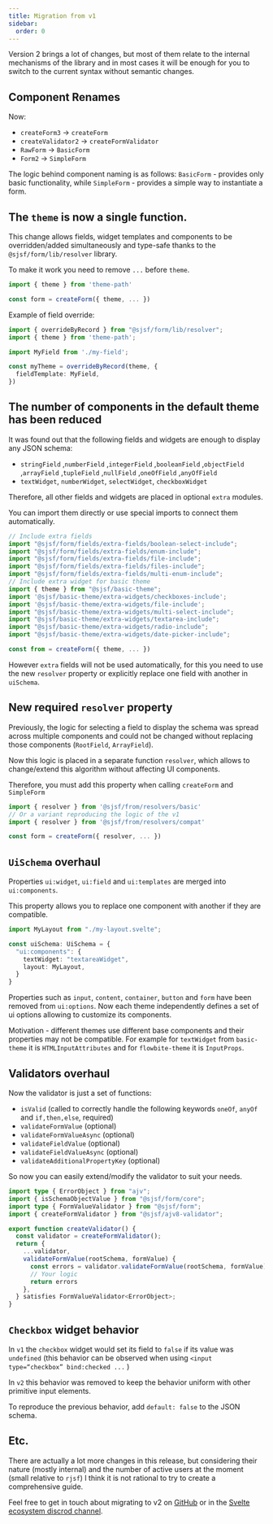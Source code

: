 ```yaml
---
title: Migration from v1
sidebar:
  order: 0
---
```


Version 2 brings a lot of changes, but most of them relate
to the internal mechanisms of the library and in most cases it will be enough
for you to switch to the current syntax without semantic changes.

## Component Renames

Now:
- `createForm3` -> `createForm`
- `createValidator2` -> `createFormValidator`
- `RawForm` -> `BasicForm`
- `Form2` -> `SimpleForm`

The logic behind component naming is as follows: `BasicForm` - provides
only basic functionality, while `SimpleForm` - provides a simple way to
instantiate a form.

## The `theme` is now a single function.

This change allows fields, widget templates and components to be
overridden/added simultaneously and type-safe thanks to
the `@sjsf/form/lib/resolver` library.

To make it work you need to remove `...` before `theme`.

```ts
import { theme } from 'theme-path'

const form = createForm({ theme, ... })
```

Example of field override:

```ts
import { overrideByRecord } from "@sjsf/form/lib/resolver";
import { theme } from 'theme-path';

import MyField from './my-field';

const myTheme = overrideByRecord(theme, {
  fieldTemplate: MyField,
})
```

## The number of components in the default theme has been reduced

It was found out that the following fields and widgets are enough to display any JSON schema:
- `stringField` ,`numberField` ,`integerField` ,`booleanField` ,`objectField` ,`arrayField` ,`tupleField` ,`nullField` ,`oneOfField` ,`anyOfField`
- `textWidget`, `numberWidget`, `selectWidget`, `checkboxWidget`

Therefore, all other fields and widgets are placed in optional `extra` modules.

You can import them directly or use special imports to connect them automatically.

```ts
// Include extra fields
import "@sjsf/form/fields/extra-fields/boolean-select-include";
import "@sjsf/form/fields/extra-fields/enum-include";
import "@sjsf/form/fields/extra-fields/file-include";
import "@sjsf/form/fields/extra-fields/files-include";
import "@sjsf/form/fields/extra-fields/multi-enum-include";
// Include extra widget for basic theme
import { theme } from "@sjsf/basic-theme";
import '@sjsf/basic-theme/extra-widgets/checkboxes-include';
import '@sjsf/basic-theme/extra-widgets/file-include';
import "@sjsf/basic-theme/extra-widgets/multi-select-include";
import "@sjsf/basic-theme/extra-widgets/textarea-include";
import "@sjsf/basic-theme/extra-widgets/radio-include";
import "@sjsf/basic-theme/extra-widgets/date-picker-include";

const from = createForm({ theme, ... })
```

However `extra` fields will not be used automatically,
for this you need to use the new `resolver` property or
explicitly replace one field with another in `uiSchema`.

## New required `resolver` property

Previously, the logic for selecting a field to display the schema was spread across multiple components and could not be changed without replacing those components (`RootField`, `ArrayField`).

Now this logic is placed in a separate function `resolver`, which allows to change/extend this algorithm without affecting UI components.

Therefore, you must add this property when calling `createForm` and `SimpleForm`

```ts
import { resolver } from '@sjsf/from/resolvers/basic'
// Or a variant reproducing the logic of the v1
import { resolver } from '@sjsf/from/resolvers/compat'

const form = createForm({ resolver, ... })
```

## `UiSchema` overhaul

Properties `ui:widget`, `ui:field` and `ui:templates` are merged into `ui:components`.

This property allows you to replace one component with another if they are compatible.

```ts
import MyLayout from "./my-layout.svelte";

const uiSchema: UiSchema = {
  "ui:components": {
    textWidget: "textareaWidget",
    layout: MyLayout,
  }
}
```

Properties such as `input`, `content`, `container`, `button` and `form`
have been removed from `ui:options`. Now each theme independently defines
a set of ui options allowing to customize its components.

Motivation - different themes use different base components and their properties
may not be compatible. For example for `textWidget` from `basic-theme` it
is `HTMLInputAttributes` and for `flowbite-theme` it is `InputProps`.

## Validators overhaul

Now the validator is just a set of functions:
- `isValid` (called to correctly handle the following keywords `oneOf`, `anyOf` and `if,then,else`, required)
- `validateFormValue` (optional)
- `validateFormValueAsync` (optional)
- `validateFieldValue` (optional)
- `validateFieldValueAsync` (optional)
- `validateAdditionalPropertyKey` (optional)

So now you can easily extend/modify the validator to suit your needs.

```ts
import type { ErrorObject } from "ajv";
import { isSchemaObjectValue } from "@sjsf/form/core";
import type { FormValueValidator } from "@sjsf/form";
import { createFormValidator } from "@sjsf/ajv8-validator";

export function createValidator() {
  const validator = createFormValidator();
  return {
    ...validator,
    validateFormValue(rootSchema, formValue) {
      const errors = validator.validateFormValue(rootSchema, formValue);
      // Your logic
      return errors
    },
  } satisfies FormValueValidator<ErrorObject>;
}
```

## `Checkbox` widget behavior

In `v1` the `checkbox` widget would set its field to `false` if its value was `undefined` (this behavior can be observed when using `<input type=“checkbox” bind:checked ...` )

In `v2` this behavior was removed to keep the behavior uniform with other primitive input elements. 

To reproduce the previous behavior, add `default: false` to the JSON schema.

## Etc.

There are actually a lot more changes in this release, but considering their
nature (mostly internal) and the number of active users at the moment
(small relative to `rjsf`) I think it is not rational to try to create a
comprehensive guide.

Feel free to get in touch about migrating to v2 on [GitHub](https://github.com/x0k/svelte-jsonschema-form/discussions)
or in the [Svelte ecosystem discrod channel](https://discord.com/channels/457912077277855764/1060332203571151019).
